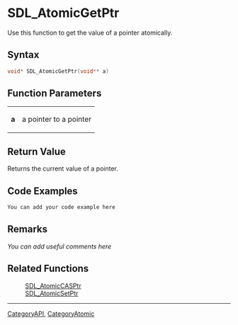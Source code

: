 
= SDL_AtomicGetPtr =
Use this function to get the value of a pointer atomically.


== Syntax ==
<syntaxhighlight lang='c++'>
void* SDL_AtomicGetPtr(void** a)
</syntaxhighlight>

== Function Parameters ==
{|
|'''a'''
|a pointer to a pointer
|}

== Return Value ==
Returns the current value of a pointer.

== Code Examples ==
<syntaxhighlight lang='c++'>
You can add your code example here
</syntaxhighlight>

== Remarks ==
''You can add useful comments here''

== Related Functions ==
:[[SDL_AtomicCASPtr]]
:[[SDL_AtomicSetPtr]]

----
[[CategoryAPI]], [[CategoryAtomic]]

